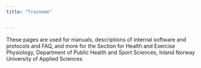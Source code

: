```yaml
---
title: "Trainome"


---
```


These pages are used for manuals, descriptions of internal software and protocols and FAQ, and more for the Section for Health and Exercise Physiology, Department of Public Health and Sport Sciences, Inland Norway University of Applied Sciences
